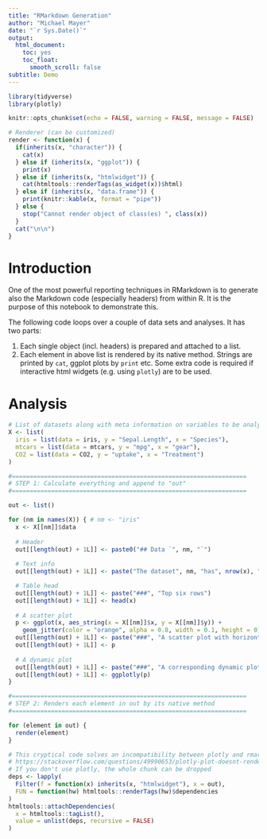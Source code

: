 ---
title: "RMarkdown Generation"
author: "Michael Mayer"
date: "`r Sys.Date()`"
output:
  html_document:
    toc: yes
    toc_float:
      smooth_scroll: false
subtitle: Demo
---

```{r setup, warning = FALSE, message = FALSE, echo = FALSE}
library(tidyverse)
library(plotly)

knitr::opts_chunk$set(echo = FALSE, warning = FALSE, message = FALSE) 

# Renderer (can be customized)
render <- function(x) {
  if(inherits(x, "character")) {
    cat(x)
  } else if (inherits(x, "ggplot")) {
    print(x)
  } else if (inherits(x, "htmlwidget")) {
    cat(htmltools::renderTags(as_widget(x))$html)
  } else if (inherits(x, "data.frame")) {
    print(knitr::kable(x, format = "pipe"))
  } else {
    stop("Cannot render object of class(es) ", class(x))
  }
  cat("\n\n")
}
```

# Introduction

One of the most powerful reporting techniques in RMarkdown is to generate also the Markdown code (especially headers) from within R. It is the purpose of this notebook to demonstrate this.

The following code loops over a couple of data sets and analyses. It has two parts:

1. Each single object (incl. headers) is prepared and attached to a list.
2. Each element in above list is rendered by its native method. Strings are printed by `cat`, ggplot plots by `print` etc. Some extra code is required if interactive html widgets (e.g. using `plotly`) are to be used.

# Analysis

```{r, results="asis", fig.keep="all", message=FALSE, warning=FALSE}

# List of datasets along with meta information on variables to be analysed
X <- list(
  iris = list(data = iris, y = "Sepal.Length", x = "Species"),
  mtcars = list(data = mtcars, y = "mpg", x = "gear"),
  CO2 = list(data = CO2, y = "uptake", x = "Treatment")
) 

#==================================================================
# STEP 1: Calculate everything and append to "out"
#==================================================================

out <- list()

for (nm in names(X)) { # nm <- "iris"
  x <- X[[nm]]$data
  
  # Header
  out[[length(out) + 1L]] <- paste0("## Data `", nm, "`")  
  
  # Text info
  out[[length(out) + 1L]] <- paste("The dataset", nm, "has", nrow(x), "rows.")

  # Table head
  out[[length(out) + 1L]] <- paste("###", "Top six rows")  
  out[[length(out) + 1L]] <- head(x)
  
  # A scatter plot
  p <- ggplot(x, aes_string(x = X[[nm]]$x, y = X[[nm]]$y)) +
    geom_jitter(color = "orange", alpha = 0.8, width = 0.1, height = 0)
  out[[length(out) + 1L]] <- paste("###", "A scatter plot with horizontal jitter")  
  out[[length(out) + 1L]] <- p
  
  # A dynamic plot
  out[[length(out) + 1L]] <- paste("###", "A corresponding dynamic plot")  
  out[[length(out) + 1L]] <- ggplotly(p)
}

#==================================================================
# STEP 2: Renders each element in out by its native method
#==================================================================

for (element in out) {
  render(element)
}
```
  
```{r}
# This cryptical code solves an incompatibility between plotly and rmarkdown, see
# https://stackoverflow.com/questions/49990653/plotly-plot-doesnt-render-within-for-loop-of-rmarkdown-document
# If you don't use plotly, the whole chunk can be dropped
deps <- lapply(
  Filter(f = function(x) inherits(x, "htmlwidget"), x = out),
  FUN = function(hw) htmltools::renderTags(hw)$dependencies
)
htmltools::attachDependencies(
  x = htmltools::tagList(), 
  value = unlist(deps, recursive = FALSE)
)
```